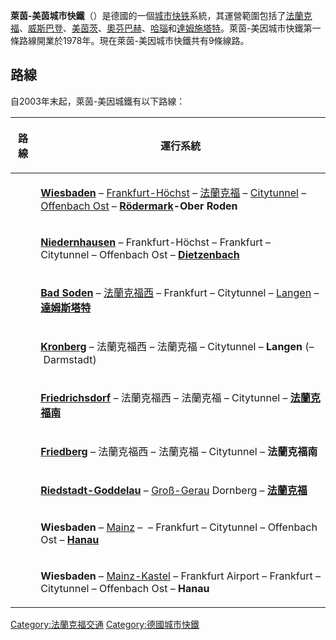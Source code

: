 {{noteTA
|G1=Transport
|G2=Railway
|T=zh-cn:莱茵-美因城市快铁; zh-tw: 萊茵-美因S-Bahn; zh-hant:萊茵-美因城市快鐵
|1=zh:城市快鐵;zh-cn:城市快铁; zh-tw:S-Bahn;
}}
{{Infobox public transit
|image=S-Bahn-Logo.svg
|imagesize=50px
|alt=S-Bahn logo
|lines=9條
|stations=111個（12個地下站）
|vehicles={{ublist|[[DB_Class_420|DB Class 420]]|[[DBAG_Class_423|DBAG Class 423]]|[[DBAG_Class_430|DBAG Class 430]]（2014年起）}}
|system_length={{convert|303|km|mi|abbr=on}}
|map=[[File:S-Bahn_Rhein-Main_Map.svg|300px]]
}}
'''萊茵-美茵城市快鐵'''（{{lang-de|S-Bahn Rhein-Main}}）是德國的一個[[城市快铁|城市快铁]]系統，其運營範圍包括了[[法蘭克福|法蘭克福]]、[[威斯巴登|威斯巴登]]、[[美茵茨|美茵茨]]、[[奧芬巴赫|奧芬巴赫]]、[[哈瑙|哈瑙]]和[[達姆施塔特|達姆施塔特]]。萊茵-美因城市快鐵第一條路線開業於1978年。現在萊茵-美因城市快鐵共有9條線路。

==路線==
自2003年末起，萊茵-美因城鐵有以下路線：
{| class="wikitable"
|- bgcolor=#DEDEDE
! 路線 || 運行系統
|-
! {{ÖPNV Frankfurt|S1}}
| '''[[Wiesbaden_Hauptbahnhof|Wiesbaden]]''' – [[Frankfurt-Höchst_station|Frankfurt-Höchst]] – [[法蘭克福火車總站|法蘭克福]] – [[Frankfurt_City_Tunnel|Citytunnel]] – [[Offenbach_(Main)_Ost_station|Offenbach Ost]] – '''[[Rödermark|Rödermark]]-Ober Roden'''
|-
! {{ÖPNV Frankfurt|S2}}
| '''[[Niedernhausen_station|Niedernhausen]]''' – Frankfurt-Höchst – Frankfurt – Citytunnel – Offenbach Ost – '''[[Dietzenbach_station|Dietzenbach]]'''
|-
! {{ÖPNV Frankfurt|S3}}
| '''[[Bad_Soden_(Taunus)_station|Bad Soden]]''' – [[法蘭克福西站|法蘭克福西]] – Frankfurt – Citytunnel – [[Langen_(Hesse)_station|Langen]] – '''[[達姆斯塔特火車總站|達姆斯塔特]]'''
|-
! {{ÖPNV Frankfurt|S4}}
| '''[[Kronberg_im_Taunus|Kronberg]]''' – 法蘭克福西 – 法蘭克福 – Citytunnel – '''Langen''' (– Darmstadt)
|-
! {{ÖPNV Frankfurt|S5}}
| '''[[Friedrichsdorf_(Taunus)_station|Friedrichsdorf]]''' – 法蘭克福西 – 法蘭克福 – Citytunnel – '''[[法蘭克福南站|法蘭克福南]]'''
|-
! {{ÖPNV Frankfurt|S6}}
| '''[[Friedberg_station|Friedberg]]''' – 法蘭克福西 – 法蘭克福 – Citytunnel – '''法蘭克福南'''
|-
! {{ÖPNV Frankfurt|S7}}
| '''[[Riedstadt-Goddelau_station|Riedstadt-Goddelau]]''' – [[Groß-Gerau|Groß-Gerau]] Dornberg – '''[[法蘭克福火車總站|法蘭克福]]'''
|-
! {{ÖPNV Frankfurt|S8}}
| '''Wiesbaden''' – [[Mainz_Hauptbahnhof|Mainz]] – {{link-en|法蘭克福機場區域車站Frankfurt Airport Regional station|法蘭克福機場}} – Frankfurt – Citytunnel – Offenbach Ost – '''[[Hanau_Hauptbahnhof|Hanau]]'''
|-
! {{ÖPNV Frankfurt|S9}}
| '''Wiesbaden''' – [[Mainz-Kastel_station|Mainz-Kastel]] – Frankfurt Airport – Frankfurt – Citytunnel – Offenbach Ost – '''Hanau'''
|}
{{德國城鐵}}
{{Commons-inline|S-Bahn Frankfurt}}
[[Category:法蘭克福交通|Category:法蘭克福交通]]
[[Category:德國城市快鐵|Category:德國城市快鐵]]